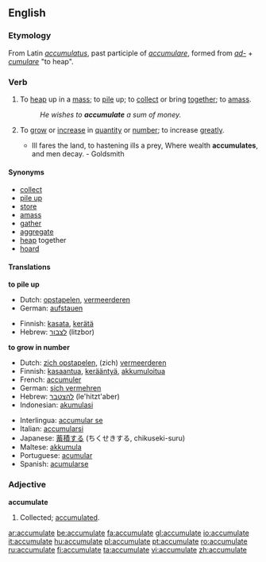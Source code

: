 ==English==
===Etymology===
From Latin ''[[accumulatus]]'', past participle of ''[[accumulare]]'', formed from ''[[ad-]]'' + ''[[cumulare]]'' "to heap".

===Verb===
{{en-verb|accumulat|ing}}

# {{transitive}} To [[heap]] up in a [[mass]]; to [[pile]] up; to [[collect]] or bring [[together]]; to [[amass]].
#: ''He wishes to '''accumulate''' a sum of money.''
# {{intransitive}} To [[grow]] or [[increase]] in [[quantity]] or [[number]]; to increase [[greatly]].
#* Ill fares the land, to hastening ills a prey, Where wealth '''accumulates''', and men decay. - Goldsmith

====Synonyms====
* [[collect]]
* [[pile up]]
* [[store]]
* [[amass]]
* [[gather]]
* [[aggregate]]
* [[heap]] together
* [[hoard]]

====Translations====
'''to pile up'''
{{top}}
* Dutch: [[opstapelen]], [[vermeerderen]]
* German: [[aufstauen]]
{{mid}}
* Finnish: [[kasata]], [[kerätä]]
* Hebrew: [[לצבור]] (litzbor)
{{bottom}}

'''to grow in number'''
{{top}}
* Dutch: [[zich opstapelen]], (zich) [[vermeerderen]]
* Finnish: [[kasaantua]], [[kerääntyä]], [[akkumuloitua]]
* French: [[accumuler]]
* German: [[sich vermehren]]
* Hebrew: [[להצטבר]] (le'hitzt'aber)
* Indonesian: [[akumulasi]]
{{mid}}
* Interlingua: [[accumular se]]
* Italian: [[accumularsi]]
* Japanese: [[蓄積する]] (ちくせきする, chikuseki-suru)
* Maltese: [[akkumula]] 
* Portuguese: [[acumular]]
* Spanish: [[acumularse]]
{{bottom}}

===Adjective===
'''accumulate'''
# {{rare}} Collected; [[accumulated]].

[[ar:accumulate]]
[[be:accumulate]]
[[fa:accumulate]]
[[gl:accumulate]]
[[io:accumulate]]
[[it:accumulate]]
[[hu:accumulate]]
[[pl:accumulate]]
[[pt:accumulate]]
[[ro:accumulate]]
[[ru:accumulate]]
[[fi:accumulate]]
[[ta:accumulate]]
[[vi:accumulate]]
[[zh:accumulate]]